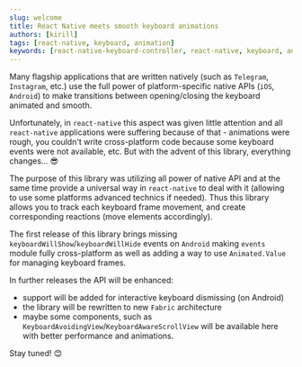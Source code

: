 ```yaml
---
slug: welcome
title: React Native meets smooth keyboard animations
authors: [kirill]
tags: [react-native, keyboard, animation]
keywords: [react-native-keyboard-controller, react-native, keyboard, animation]
---
```


Many flagship applications that are written natively (such as `Telegram`, `Instagram`, etc.) use the full power of platform-specific native APIs (`iOS`, `Android`) to make transitions between opening/closing the keyboard animated and smooth.

Unfortunately, in `react-native` this aspect was given little attention and all `react-native` applications were suffering because of that - animations were rough, you couldn't write cross-platform code because some keyboard events were not available, etc. But with the advent of this library, everything changes... 😎


<div style={{ display: "flex", justifyContent: "center", marginBottom: 20 }}>
  <Lottie
    className="lottie"
    animationData={lottie}
    style={{ width: 400, height: 400 }}
    loop
  />
</div>

<!--truncate-->

The purpose of this library was utilizing all power of native API and at the same time provide a universal way in `react-native` to deal with it (allowing to use some platforms advanced technics if needed). Thus this library allows you to track each keyboard frame movement, and create corresponding reactions (move elements accordingly).

The first release of this library brings missing `keyboardWillShow`/`keyboardWillHide` events on `Android` making `events` module fully cross-platform as well as adding a way to use `Animated.Value` for managing keyboard frames.

In further releases the API will be enhanced:

- support will be added for interactive keyboard dismissing (on Android)
- the library will be rewritten to new `Fabric` architecture
- maybe some components, such as `KeyboardAvoidingView`/`KeyboardAwareScrollView` will be available here with better performance and animations.

Stay tuned! 😊
